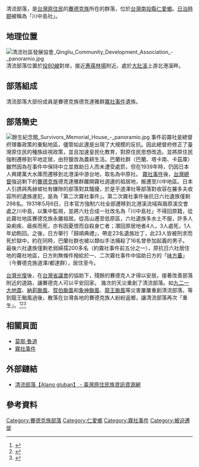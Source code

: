 {{pov|time=2017-02-17T11:07:38+00:00}}
清流部落，是[[台灣原住民|台灣原住民]]的[[賽德克族|賽德克族]]所在的群落，位於[[台灣|台灣]][[南投縣|南投縣]][[仁愛鄉|仁愛鄉]]。[[台灣日治時期|日治時期]]被稱為「川中島社」。

==地理位置==
[[File:清流社區發展協會_Qingliu_Community_Development_Association_-_panoramio.jpg|thumb]]
清流部落位置於[[投80線|投80線]]對岸，接近[[惠蓀林場|惠蓀林場]]附近。處於[[大肚溪|大肚溪]]上游北港溪畔。

==部落組成==
清流部落大部份成員是賽德克族德克達雅群[[霧社事件|霧社事件]]遺族。

==部落簡史==
[[File:餘生紀念館_Survivors_Memorial_House_-_panoramio.jpg|thumb]]
事件前霧社是總督府理番政策的重點地區，儘管如此還是出現了大規模的反抗。因此總督府修正了臺灣原住民的種族歧視政策，並且加速皇民化教育，對原住民思想改造。並將原住民強制遷移到平地定居，由狩獵改為農耕生活。巴蘭社群（巴蘭、塔卡南、卡茲庫）雖然因為在事件中保持中立並救助日人而未遭受處罰，但在1939年時，仍因日本人興建萬大水庫而遷移到北港溪中游台地，取名為中原社。
[[霧社事件|霧社事件]]後，[[台灣總督|台灣總督]]強迫剩下的[[賽德克族|賽德克族]]德克達雅群離開霧社週邊的祖居地，搬遷至川中地區。日本人引誘與馬赫坡社有嫌隙的部落對其騷擾，於是乎道澤社等部落對收容在羅多夫收容所的遺族進犯，是為「第二次霧社事件」。第二次霧社事件後抗日六社遺族僅剩298名。1931年5月6日，日本官方強制六社全部遷移到北港溪流域與眉原溪交會處之川中島，以集中監視，並將六社合成一社改名為「川中島社」不得回原籍，從此霧社地區賽德克族永離祖居。從高山遷至低原區，六社遺族多水土不服，許多人染痢疾、瘧疾而死，亦有因憂恨而自殺身亡者；潛回原居地者4人，3人處死，1人年幼飭回。之後，日方舉行「歸順典禮」，帶走23名遺族壯丁，此23人皆被刑求而死於獄中。約在同時，巴蘭社群也被以類似手法捕殺了16名曾參加起義的男子。
最後六社遺族僅剩老弱婦孺200多名（約霧社事件前五分之一），原抗日六社居住地的霧社地區，日方則無條件撥給於一、二次霧社事件中協助日方的「[[味方蕃|味方蕃]]」（今賽德克族道澤/都達群），居住至今。

[[台灣光復|台灣光復]]後，在[[台灣省議會|台灣省議會]]的協助下，殘餘的賽德克人才得以安居。接著改善部落附近的道路，讓賽德克人可以平安回家。
幾次的天災重創了清流部落。如[[九二一大地震|九二一大地震]]、[[颱風納莉_(2001年)|納莉颱風]]、[[賀伯颱風|賀伯颱風]]和[[颱風象神_(2000年)|象神颱風]]、[[颱風龍王_(2005年)|龍王颱風]]等災害屢屢重創清流部落。等到龍王颱風過後，散落在台灣各地的賽德克族人紛紛返鄉，讓清流部落再次「重生」。<ref>{{Cite news|url=https://www.ntl.edu.tw/public/Attachment/41151448451.pdf|title=川中島 ─ 清流部落的歷史沿革|author=郭明正 Dakis Pawan|date=2017-10-13|work=|newspaper=archive.is|accessdate=2017-10-13|deadurl=yes|archiveurl=https://archive.is/20171013043010/https://www.ntl.edu.tw/public/Attachment/41151448451.pdf|archivedate=2017-10-13}}</ref><ref>{{Cite web|url=http://www.tipp.org.tw/tribe_detail3.asp?City_No=11&TA_No=3&T_ID=78|title=認識原住民族 - 部落介紹|accessdate=2017-10-13|author=|date=|work=臺灣原住民族資訊資源網|publisher=|archive-date=2017-10-13|archive-url=https://web.archive.org/web/20171013043302/http://www.tipp.org.tw/tribe_detail3.asp?City_No=11&TA_No=3&T_ID=78|dead-url=no}}</ref><ref>{{Cite news|url=http://www.apc.gov.tw/portal/getfile?source=2D838540F5D6F659FAFB9859EF31AC3B381A272F479D65D98D902DFAAFC2E15428FFC60FB190448B25AF54A6359363A8E40B8172ED525E593B91B9DF71659F0C|title=眉溪、中原 清流部落|date=2017-10-13|newspaper=archive.is|accessdate=2017-10-13|deadurl=yes|archiveurl=https://archive.is/20171013043411/http://www.apc.gov.tw/portal/getfile?source=2D838540F5D6F659FAFB9859EF31AC3B381A272F479D65D98D902DFAAFC2E15428FFC60FB190448B25AF54A6359363A8E40B8172ED525E593B91B9DF71659F0C|archivedate=2017-10-13}}</ref>

==相關頁面==
*[[莫那·魯道|莫那·魯道]]
*[[霧社事件|霧社事件]]

== 外部鏈結 ==
* [http://www.tipp.org.tw/tribe_detail3.asp?City_No=11&TA_No=3&T_ID=78 清流部落【Alang gluban】 - 臺灣原住民族資訊資源網] {{Wayback|url=http://www.tipp.org.tw/tribe_detail3.asp?City_No=11&TA_No=3&T_ID=78 |date=20171013043302 }}

== 參考資料 ==
{{Reflist}}
{{能高郡}}
[[Category:賽德克族部落|Category:賽德克族部落]]
[[Category:仁愛鄉|Category:仁愛鄉]]
[[Category:霧社事件|Category:霧社事件]]
[[Category:被迫遷徙|Category:被迫遷徙]]